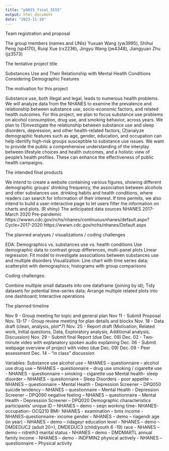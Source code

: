 ```yaml
---
title: "p8015_final_5555"
output: html_document
date: "2023-11-10"
---
```


Team registration and proposal

The group members (names and UNIs)
Yuxuan Wang (yw3995), Shihui Peng (sp4170), Ruiqi Xue (rx2236), Jingyu Wang (jw4348), Jiangyuan Zhu (jz3573) 

The tentative project title

Substances Use and Their Relationship with Mental Health Conditions Considering  Demographic Features

The motivation for this project

Substance use, both illegal and legal, leads to numerous health problems. We will analyze data from the NHANES to examine the prevalence and relationship between substance use, socio-economic factors, and related health outcomes. For this project, we plan to focus substance use problems on alcohol consumption, drug use, and smoking behavior, across years.
We plan to (1)investigate the relationship between substance use and sleep disorders, depression, and other health-related factors; (2)analyze demographic features such as age, gender, education, and occupation can help identify high-risk groups susceptible to substance use issues. We want to provide the public a comprehensive understanding of the interplay between lifestyle choices and health outcomes, and a holistic view of people's health profiles. These can enhance the effectiveness of public health campaigns.

The intended final products

We intend to create a website containing various figures, showing different demographic groups' drinking frequency, the association between alcohols and otter substances use. drinking habits and health conditions, where readers can search for information of their interest. 
If time permits, we also intend to build a user-interactive page to let users filter the information on charts and plots. (R shiny)
The anticipated data sources
NHANES 2017-March 2020 Pre-pandemic
https://wwwn.cdc.gov/nchs/nhanes/continuousnhanes/default.aspx?Cycle=2017-2020
https://wwwn.cdc.gov/nchs/nhanes/Default.aspx

The planned analyses / visualizations / coding challenges

EDA:
Demographics vs. substances use vs. health conditions
Use demographic data to contrast group differences, multi-panel plots
Linear regression:
	Fit model to investigate associations between substances use and multiple disorders
	Visualization:
Line chart with time series data; scatterplot with demographics; histograms with     group comparisons

Coding challenges: 

Combine multiple small datasets into one dataframe (joining by id);
Tidy datasets for potential time-series data;
Arrange multiple related plots into one dashboard;
Interactive operations

The planned timeline

Nov 9 - Group meeting for topic and general plan 
Nov 11 - Submit Proposal
Nov. 13-17 - Group review meeting for plan details and blocks
Nov. 18 - Data draft (clean, analysis, plot*7)
Nov. 25 - Report draft (Motivation, Related work, Initial questions, Data, Exploratory analysis, Additional analysis, Discussion)
Nov. 29 - Submit final Report (due Dec. 09)
Dec. 02 - Two-minute video with explanatory spoken audio explaining
Dec. 06 - Submit webpage overview of project with video (due Dec. 09)
Dec. 09 - Peer assessment
Dec. 14 - “in class” discussion

Variables:
Substance use
alcohol use – NHANES – questionnaire – alcohol use
drug use – NHANES – questionnaire – drug use
smoking / cigarette use  - NHANES - questionnaire – smoking - cigarette use
Mental health- 
sleep disorder – NHANES – questionnaire – Sleep Disorders - 
poor appetite – NHANES – questionnaire – Mental Health - Depression Screener – DPQ050
suicide tendency – NHANES – questionnaire – Mental Health - Depression Screener – DPQ090
negative feeling – NHANES – questionnaire – Mental Health - Depression Screener – DPQ020
Demographic characteristics
participants’ unique ID – NHANES – demo – seqn
working time- NHANES-occupation- OCQ210 
BMI- NHANES - examination – bmx
income - NHANES-questionnaire- income 
gender - NHANES – demo – riagendr
age (in year)  - NHANES – demo – ridageyr
education level  - NHANES – demo – DMDEDUC2 (adult 20+), DMDEDUC3 (child/youth 6 -19)
race  - NHANES – demo – ridreth3
marital status - NHANES – demo - DMDMARTL
annual family income - NHANES – demo - INDFMIN2
physical actively - NHANES – questionnaire – Physical activity
